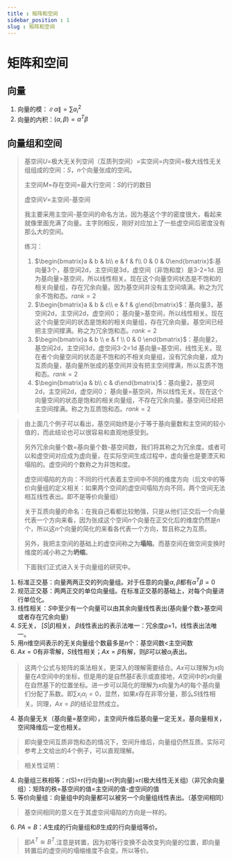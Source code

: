 ```yaml
---
title : 矩阵和空间
sidebar_position : 1
slug : 矩阵和空间
---
```

# 矩阵和空间


## 向量

1. 向量的模：$\|\alpha\|=\sum a_{i}^2$
2. 向量的内积：$(\alpha,\beta)=\alpha^T\beta$

## 向量组和空间

> 基空间$U$=极大无关列空间（互质列空间）=实空间=内空间=极大线性无关组组成的空间：$S$，$n$个向量张成的空间。
>  
> 主空间$M$=存在空间=最大行空间：$S$的行的数目
>  
> 虚空间$V$=主空间-基空间
>  
> 我主要采用主空间-基空间的命名方法，因为基这个字的密度很大，看起来就像里面充满了向量。主字则相反，刚好对应加上了一些虚空间后密度没有那么大的空间。
>  
> 练习：
>  
> 1. $\begin{bmatrix}a & b & b\\ e & f & f\\ 0 & 0 & 0\end{bmatrix}$:基向量3个，基空间2d，主空间是3d，虚空间（非饱和度）是3-2=1d.
因为基向量>基空间，所以线性相关。现在这个向量空间状态是不饱和的相关向量组，存在冗余向量。因为基空间并没有主空间填满。称之为冗余不饱和态。$rank=2$
> 2. $\begin{bmatrix}a & b & c\\ e & f & g\end{bmatrix}$：基向量3，基空间2d，主空间2d，虚空间0；
基向量>基空间，所以线性相关。现在这个向量空间的状态是饱和的相关向量组，存在冗余向量。基空间已经把主空间撑满。称之为冗余饱和态。$rank=2$
> 3. $\begin{bmatrix}a & b  \\ e & f  \\ 0 & 0  \end{bmatrix}$：基向量2，基空间2d，主空间3d，虚空间3-2=1d
基向量=基空间，线性无关。现在者个向量空间的状态是不饱和的不相关向量组，没有冗余向量，成为互质向量，基向量所张成的基空间并没有把主空间撑满，所以互质不饱和态。$rank=2$
> 4. $\begin{bmatrix}a & b\\ c & d\end{bmatrix}$：基向量2，基空间2d，主空间2d，虚空间0；
基向量=基空间，所以线性无关。现在这个向量空间的状态是饱和的相关向量组，不存在冗余向量。基空间已经把主空间撑满。称之为互质饱和态。$rank=2$
> 
 
> 由上面几个例子可以看出，基空间始终是小于等于基向量数和主空间的较小值的，而此结论也可以很容易和直观地感受到。
>  
> 另外冗余向量个数=基向量个数-基空间数，我们将其称之为冗余度。或者可以和虚空间对应成为虚向量，在实际空间生成过程中，虚向量也是要湮灭和塌陷的。虚空间的个数称之为非饱和度。
>  
> 虚空间塌陷的方向：不同的行代表着主空间中不同的维度方向（后文中的等价向量组的定义相关：如果两个空间的虚空间塌陷方向不同，两个空间无法相互线性表出。即不是等价向量组）
>  
> 关于互质向量的命名：在我自己看都比较勉强，只是从他们正交后一个向量代表一个方向来看，因为张成这个空间$n$个向量在正交化后的维度仍然是$n$个，所以这$n$个向量的简化的来看各代表一个方向，暂且称之为互质。
>  
> 另外，我把主空间的基础上的虚空间称之为**塌陷**。而基空间在做空间变换时维度的减小称之为**坍缩**。
>  
> 下面我们正式进入关于向量组的研究中。


1.  标准正交基：向量两两正交的列向量组。对于任意的向量$\alpha,\beta$都有$\alpha^T\beta=0$ 
2.  规范正交基：两两正交的单位向量组。在标准正交基的基础上，对每个向量进行单位化。 
3.  线性相关：$S$中至少有一个向量可以由其余向量线性表出(基向量个数>基空间或者存在冗余向量) 
   1.  $S$无关， $[S|\beta]$相关， $\beta$线性表出的表示法唯一：冗余度ρ=1，线性表出法唯一。 
   2.  用$n$维空间表示的无关向量组个数最多是$n$个：基空间数\<主空间数 
   3.  $Ax=0$有非零解，$S$线性相关；$Ax=\beta$有解，则$\beta$可以被$\alpha_i$表出。 
> 这两个公式与矩阵的乘法相关。更深入的理解需要结合。$Ax$可以理解为$x$向量在$A$空间中的坐标，但是用的是自然基$E$表示或直接地，$A$空间中的$x$向量在自然基下的位置坐标。进一步可以简化的理解为$x$向量为$A$的每个基向量们分配了系数。即$\sum x_i\alpha_i=0$，显然，如果$x$存在非零分量，那么$S$线性相关。同理，$Ax=\beta$的结论显然成立。

 

   4.  基向量无关（基向量=基空间），主空间升维后基向量一定无关。基向量相关，空间降维后一定也相关。 
> 即向量空间互质非饱和态的情况下，空间升维后，向量组仍然互质。实际可参考上文给出的4个例子，可以直观理解。

 
> 相关性证明：

4.  向量组三秩相等：r(S)=r(行向量)=r(列向量)=r(极大线性无关组)（非冗余向量组）：矩阵的秩=基空间的值=主空间的值-虚空间的值 
5.  等价向量组：向量组中的向量都可以被另一个向量组线性表出。（基空间相同） 
> 基空间相同的意义在于其虚空间塌陷的方向是一样的。

 

6.  $PA=B$：$A$生成的行向量组和$B$生成的行向量组等价。 
> 即$A^{T}\cong B^T$.注意是转置，因为初等行变换不会改变列向量的位置，即向量转置后的虚空间的塌缩维度不会变。所以等价。

 